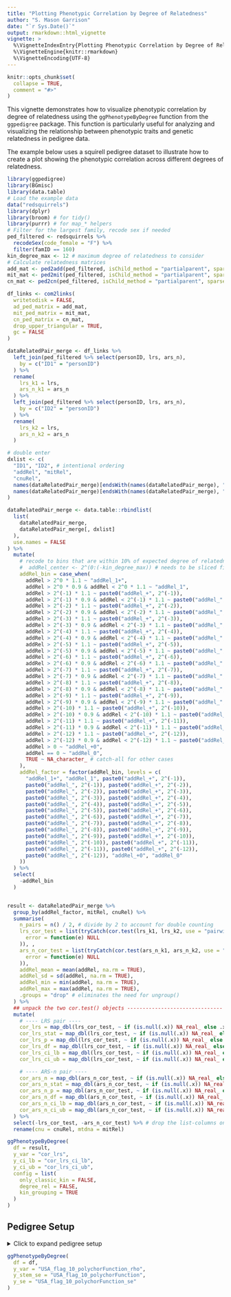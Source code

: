 ```yaml
---
title: "Plotting Phenotypic Correlation by Degree of Relatedness"
author: "S. Mason Garrison"
date: "`r Sys.Date()`"
output: rmarkdown::html_vignette
vignette: >
  %\VignetteIndexEntry{Plotting Phenotypic Correlation by Degree of Relatedness}
  %\VignetteEngine{knitr::rmarkdown}
  %\VignetteEncoding{UTF-8}
---
```


```r
knitr::opts_chunk$set(
  collapse = TRUE,
  comment = "#>"
)
```

This vignette demonstrates how to visualize phenotypic correlation by degree of relatedness using the `ggPhenotypeByDegree` function from the `ggpedigree` package. This function is particularly useful for analyzing and visualizing the relationship between phenotypic traits and genetic relatedness in pedigree data.

The example below uses a squirell pedigree dataset to illustrate how to create a plot showing the phenotypic correlation across different degrees of relatedness.

```r
library(ggpedigree)
library(BGmisc)
library(data.table)
# Load the example data
data("redsquirrels")
library(dplyr)
library(broom) # for tidy()
library(purrr) # for map_* helpers
# Filter for the largest family, recode sex if needed
ped_filtered <- redsquirrels %>%
  recodeSex(code_female = "F") %>%
  filter(famID == 160)
kin_degree_max <- 12 # maximum degree of relatedness to consider
# Calculate relatedness matrices
add_mat <- ped2add(ped_filtered, isChild_method = "partialparent", sparse = TRUE)
mit_mat <- ped2mit(ped_filtered, isChild_method = "partialparent", sparse = TRUE)
cn_mat <- ped2cn(ped_filtered, isChild_method = "partialparent", sparse = TRUE)

df_links <- com2links(
  writetodisk = FALSE,
  ad_ped_matrix = add_mat,
  mit_ped_matrix = mit_mat,
  cn_ped_matrix = cn_mat,
  drop_upper_triangular = TRUE,
  gc = FALSE
)

dataRelatedPair_merge <- df_links %>%
  left_join(ped_filtered %>% select(personID, lrs, ars_n),
    by = c("ID1" = "personID")
  ) %>%
  rename(
    lrs_k1 = lrs,
    ars_n_k1 = ars_n
  ) %>%
  left_join(ped_filtered %>% select(personID, lrs, ars_n),
    by = c("ID2" = "personID")
  ) %>%
  rename(
    lrs_k2 = lrs,
    ars_n_k2 = ars_n
  )

# double enter
dxlist <- c(
  "ID1", "ID2", # intentional ordering
  "addRel", "mitRel",
  "cnuRel",
  names(dataRelatedPair_merge)[endsWith(names(dataRelatedPair_merge), "_k2")],
  names(dataRelatedPair_merge)[endsWith(names(dataRelatedPair_merge), "_k1")]
)

dataRelatedPair_merge <- data.table::rbindlist(
  list(
    dataRelatedPair_merge,
    dataRelatedPair_merge[, dxlist]
  ),
  use.names = FALSE
) %>%
  mutate(
    # recode to bins that are within 10% of expected degree of relatedness cousins within 10% for .125 so .125+-.125*10 = .1125 and .125 + .125*10 = .1375, and 2^4 etc
    #  addRel_center <- 2^(0:(-kin_degree_max)) # needs to be sliced first with range
    addRel_bin = case_when(
      addRel > 2^0 * 1.1 ~ "addRel_1+",
      addRel > 2^0 * 0.9 & addRel < 2^0 * 1.1 ~ "addRel_1",
      addRel > 2^(-1) * 1.1 ~ paste0("addRel_+", 2^(-1)),
      addRel > 2^(-1) * 0.9 & addRel < 2^(-1) * 1.1 ~ paste0("addRel_", 2^(-1)),
      addRel > 2^(-2) * 1.1 ~ paste0("addRel_+", 2^(-2)),
      addRel > 2^(-2) * 0.9 & addRel < 2^(-2) * 1.1 ~ paste0("addRel_", 2^(-2)),
      addRel > 2^(-3) * 1.1 ~ paste0("addRel_+", 2^(-3)),
      addRel > 2^(-3) * 0.9 & addRel < 2^(-3) * 1.1 ~ paste0("addRel_", 2^(-3)),
      addRel > 2^(-4) * 1.1 ~ paste0("addRel_+", 2^(-4)),
      addRel > 2^(-4) * 0.9 & addRel < 2^(-4) * 1.1 ~ paste0("addRel_", 2^(-4)),
      addRel > 2^(-5) * 1.1 ~ paste0("addRel_+", 2^(-5)),
      addRel > 2^(-5) * 0.9 & addRel < 2^(-5) * 1.1 ~ paste0("addRel_", 2^(-5)),
      addRel > 2^(-6) * 1.1 ~ paste0("addRel_+", 2^(-6)),
      addRel > 2^(-6) * 0.9 & addRel < 2^(-6) * 1.1 ~ paste0("addRel_", 2^(-6)),
      addRel > 2^(-7) * 1.1 ~ paste0("addRel_+", 2^(-7)),
      addRel > 2^(-7) * 0.9 & addRel < 2^(-7) * 1.1 ~ paste0("addRel_", 2^(-7)),
      addRel > 2^(-8) * 1.1 ~ paste0("addRel_+", 2^(-8)),
      addRel > 2^(-8) * 0.9 & addRel < 2^(-8) * 1.1 ~ paste0("addRel_", 2^(-8)),
      addRel > 2^(-9) * 1.1 ~ paste0("addRel_+", 2^(-9)),
      addRel > 2^(-9) * 0.9 & addRel < 2^(-9) * 1.1 ~ paste0("addRel_", 2^(-9)),
      addRel > 2^(-10) * 1.1 ~ paste0("addRel_+", 2^(-10)),
      addRel > 2^(-10) * 0.9 & addRel < 2^(-10) * 1.1 ~ paste0("addRel_", 2^(-10)),
      addRel > 2^(-11) * 1.1 ~ paste0("addRel_+", 2^(-11)),
      addRel > 2^(-11) * 0.9 & addRel < 2^(-11) * 1.1 ~ paste0("addRel_", 2^(-11)),
      addRel > 2^(-12) * 1.1 ~ paste0("addRel_+", 2^(-12)),
      addRel > 2^(-12) * 0.9 & addRel < 2^(-12) * 1.1 ~ paste0("addRel_", 2^(-12)),
      addRel > 0 ~ "addRel_+0",
      addRel == 0 ~ "addRel_0",
      TRUE ~ NA_character_ # catch-all for other cases
    ),
    addRel_factor = factor(addRel_bin, levels = c(
      "addRel_1+", "addRel_1", paste0("addRel_+", 2^(-1)),
      paste0("addRel_", 2^(-1)), paste0("addRel_+", 2^(-2)),
      paste0("addRel_", 2^(-2)), paste0("addRel_+", 2^(-3)),
      paste0("addRel_", 2^(-3)), paste0("addRel_+", 2^(-4)),
      paste0("addRel_", 2^(-4)), paste0("addRel_+", 2^(-5)),
      paste0("addRel_", 2^(-5)), paste0("addRel_+", 2^(-6)),
      paste0("addRel_", 2^(-6)), paste0("addRel_+", 2^(-7)),
      paste0("addRel_", 2^(-7)), paste0("addRel_+", 2^(-8)),
      paste0("addRel_", 2^(-8)), paste0("addRel_+", 2^(-9)),
      paste0("addRel_", 2^(-9)), paste0("addRel_+", 2^(-10)),
      paste0("addRel_", 2^(-10)), paste0("addRel_+", 2^(-11)),
      paste0("addRel_", 2^(-11)), paste0("addRel_+", 2^(-12)),
      paste0("addRel_", 2^(-12)), "addRel_+0", "addRel_0"
    ))
  ) %>%
  select(
    -addRel_bin
  )


result <- dataRelatedPair_merge %>%
  group_by(addRel_factor, mitRel, cnuRel) %>%
  summarise(
    n_pairs = n() / 2, # divide by 2 to account for double counting
    lrs_cor_test = list(tryCatch(cor.test(lrs_k1, lrs_k2, use = "pairwise.complete.obs"),
      error = function(e) NULL
    )), ,
    ars_n_cor_test = list(tryCatch(cor.test(ars_n_k1, ars_n_k2, use = "pairwise.complete.obs"),
      error = function(e) NULL
    )),
    addRel_mean = mean(addRel, na.rm = TRUE),
    addRel_sd = sd(addRel, na.rm = TRUE),
    addRel_min = min(addRel, na.rm = TRUE),
    addRel_max = max(addRel, na.rm = TRUE),
    .groups = "drop" # eliminates the need for ungroup()
  ) %>%
  ## unpack the two cor.test() objects -------------------------------
  mutate(
    # ---- LRS pair ----
    cor_lrs = map_dbl(lrs_cor_test, ~ if (is.null(.x)) NA_real_ else .x$estimate),
    cor_lrs_stat = map_dbl(lrs_cor_test, ~ if (is.null(.x)) NA_real_ else .x$statistic),
    cor_lrs_p = map_dbl(lrs_cor_test, ~ if (is.null(.x)) NA_real_ else .x$p.value),
    cor_lrs_df = map_dbl(lrs_cor_test, ~ if (is.null(.x)) NA_real_ else .x$parameter),
    cor_lrs_ci_lb = map_dbl(lrs_cor_test, ~ if (is.null(.x)) NA_real_ else .x$conf.int[1]),
    cor_lrs_ci_ub = map_dbl(lrs_cor_test, ~ if (is.null(.x)) NA_real_ else .x$conf.int[2]),

    # ---- ARS‑n pair ----
    cor_ars_n = map_dbl(ars_n_cor_test, ~ if (is.null(.x)) NA_real_ else .x$estimate),
    cor_ars_n_stat = map_dbl(ars_n_cor_test, ~ if (is.null(.x)) NA_real_ else .x$statistic),
    cor_ars_n_p = map_dbl(ars_n_cor_test, ~ if (is.null(.x)) NA_real_ else .x$p.value),
    cor_ars_n_df = map_dbl(ars_n_cor_test, ~ if (is.null(.x)) NA_real_ else .x$parameter),
    cor_ars_n_ci_lb = map_dbl(ars_n_cor_test, ~ if (is.null(.x)) NA_real_ else .x$conf.int[1]),
    cor_ars_n_ci_ub = map_dbl(ars_n_cor_test, ~ if (is.null(.x)) NA_real_ else .x$conf.int[2])
  ) %>%
  select(-lrs_cor_test, -ars_n_cor_test) %>% # drop the list‑columns once unpacked
  rename(cnu = cnuRel, mtdna = mitRel)
```

```r
ggPhenotypeByDegree(
  df = result,
  y_var = "cor_lrs",
  y_ci_lb = "cor_lrs_ci_lb",
  y_ci_ub = "cor_lrs_ci_ub",
  config = list(
    only_classic_kin = FALSE,
    degree_rel = FALSE,
    kin_grouping = TRUE
  )
)
```
## Pedigree Setup

<details>
<summary>Click to expand pedigree setup</summary>

```r
library(tibble)
library(dplyr)
library(ggpedigree)
df <- pedigree_df <- tribble(
  ~n_pairs,
  ~addRel_min,
  ~addRel_max,
  ~addRel_emp_min,
  ~addRel_emp_mean,
  ~addRel_emp_median,
  ~addRel_emp_max,
  ~mtdna,
  ~cnu,
  ~age_k1_meanFunction,
  ~male_k1_meanFunction,
  ~same_matID_meanFunction,
  ~same_patID_meanFunction,
  ~USA_flag_10_k1_meanFunction,
  ~USA_flag_10_polychorFunction_rho,
  ~USA_flag_10_polychorFunction_se,
  ~USA_flag_10_polychorFunction_chisq,
  ~USA_flag_10_polychorFunction_df,
  ~USA_flag_10_ml_polychorFunction,
  3617250, 0.225, 0.275, 0.2255859375, 0.247734086859983, 0.25, 0.27490234375, 1, 0, 59.2335021779651, 0.480619365892598, NA, NA, 0.249700992238048, 0.04517140756813, 0.000691314990032303, 0.00000799819827079773, 0, 0.0451713825840523,
  4983424, 0.225, 0.275, 0.2255859375, 0.247985118108249, 0.25, 0.27490234375, 0, 0, 60.2924621468198, 0.54683237363258, NA, NA, 0.247046760504304, 0.0409988164718674, 0.000599673001112523, 0.00000799819827079773, 0, 0.040998793040341,
  120024, 0.275, 0.45, 0.359375, 0.42720031928978, 0.4375, 0.44921875, 1, 1, 55.3786442198885, 0.519857671410953, NA, NA, 0.208202301154754, 0.169242204331722, 0.00393269696620211, 0.00000814738450571895, 0, 0.169234306738862,
  137947, 0.275, 0.45, 0.275146484375, 0.336850848231778, 0.34375, 0.447265625, 1, 0, 58.7404851093794, 0.436444779593302, NA, NA, 0.230130064360623, 0.0979941906533943, 0.00359788288853913, 0.00000800052657723427, 0, 0.0979945954952227,
  108989, 0.275, 0.45, 0.275390625, 0.328092281014401, 0.3125, 0.4453125, 0, 0, 60.2531852003308, 0.619355993501189, NA, NA, 0.233078768161892, 0.0774003012451702, 0.00404657995476565, 0.00000800139969214797, 0, 0.0774005589379321,
  1668205, 0.45, 0.55, 0.4501953125, 0.495319721631096, 0.4990234375, 0.549560546875, 1, 1, 57.9295757847709, 0.522333747318167, NA, NA, 0.257514897453126, 0.160645710133276, 0.000975187176863543, 0.0000904696062207222, 0, 0.16065612400207,
  729441, 0.45, 0.55, 0.451171875, 0.496536543871464, 0.5, 0.5498046875, 1, 0, 66.1279781018233, 0.275059425002599, NA, NA, 0.265100488202374, 0.150191012774079, 0.00152996759330951, 0.00000815372914075851, 0, 0.150193105587773,
  747643, 0.45, 0.55, 0.451171875, 0.49663045074013, 0.5, 0.5478515625, 0, 0, 65.9430606759445, 0.749751203807075, NA, NA, 0.262018010446397, 0.114532502819044, 0.00154238295730097, 0.00000800378620624542, 0, 0.114533380385551,
  44787, 0.55, 0.9, 0.55029296875, 0.724711065168643, 0.75, 0.8984375, 1, 1, 63.4350717031309, 0.520855662736692, NA, NA, 0.232835687466476, 0.9999, Inf, 29160.6932985728, 0, 0.952963916809192,
  4639, 0.55, 0.9, 0.55029296875, 0.569994330072125, 0.5625, 0.75, 1, 0, 62.3524143288736, 0.366174409830764, NA, NA, 0.231225722917566, 0.12373864513677, 0.0194548428304584, 0.00000800392444944009, 0, 0.123740641721645,
  2744, 0.55, 0.9, 0.55078125, 0.566952741528391, 0.5625, 0.75, 0, 0, 62.2241888686131, 0.758432087511395, NA, NA, 0.228467153284672, 0.123400997830296, 0.0254117516477019, 0.00000801651367510203, 0, 0.123405021390264,
  1018929, 0.9, 1.1, 0.90234375, 0.994306976854356, 1, 1.09375, 1, 1, 61.9059012997516, 0.523600756854653, NA, NA, 0.254706541475618, 0.9999, Inf, 12530.2189094715, 0, 0.9999,
  352, 1.1, 1.5, 1.1005859375, 1.12844427065416, 1.125, 1.25, 1, 1, 47.7579829059829, 0.545454545454545, NA, NA, 0.153846153846154, 0.9999, Inf, 3.76616019073219, 0, 0.9999
)
```

</details>

```r
ggPhenotypeByDegree(
  df = df,
  y_var = "USA_flag_10_polychorFunction_rho",
  y_stem_se = "USA_flag_10_polychorFunction",
  y_se = "USA_flag_10_polychorFunction_se"
)
```
